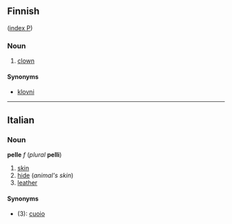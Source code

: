==Finnish==
([[Wiktionary:Finnish_index_p|index P]])
===Noun===
#[[clown]]

====Synonyms====
*[[klovni]]

-----

==Italian==
===Noun===
'''pelle''' ''f'' (''plural'' '''pelli''')

#[[skin]]
#[[hide]] (''animal's skin'')
#[[leather]]

====Synonyms====
*(3): [[cuoio]]